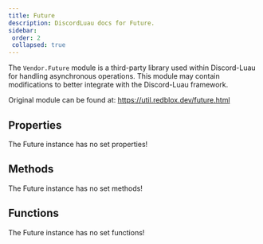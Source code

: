 ```yaml
---
title: Future
description: DiscordLuau docs for Future.
sidebar:
 order: 2
 collapsed: true
---
```

[//]: # (This file was automatically compiled through the Generator luau code under this repository)
[//]: # (if you want to edit the documentation of discord-luau, please write changes)
[//]: # (to the discord-luau repository itself, we extract the comments from discord-luau and translate)
[//]: # (them into markdown files that Nextra can interpret!)

[//]: # (----- DOCUMENT IMPORTS ----- )


[//]: # (----- DOCUMENT DESCRIPTION ----- )

The `Vendor.Future` module is a third-party library used within Discord-Luau for handling asynchronous operations. This module may contain modifications to better integrate with the Discord-Luau framework.

Original module can be found at: https://util.redblox.dev/future.html

[//]: # (----- DOCUMENT PROPERTIES ----- )

## Properties

The Future instance has no set properties!

[//]: # (----- DOCUMENT METHODS ----- )

## Methods

The Future instance has no set methods!

[//]: # (----- DOCUMENT FUNCTIONS ----- )

## Functions

The Future instance has no set functions!

